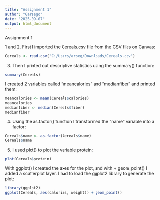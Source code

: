 ---
title: "Assignment 1"
author: "Garsego"
date: "2025-09-07"
output: html_document
---
Assignment 1

1 and 2. First I imported the Cereals.csv file from the CSV files on Canvas:
```{R}
Cereals <- read.csv("C:/Users/arseg/Downloads/Cereals.csv")
```
3. Then I printed out descriptive statistics using the summary() function:
```{R}
summary(Cereals)
```
I created 2 variables called "meancalories" and "medianfiber" and printed them:
```{R}
meancalories <- mean(Cereals$calories)
meancalories
medianfiber <- median(Cereals$fiber)
medianfiber
```
4. Using the as.factor() function I transformed the "name" variable into a factor:
```{R}
Cereals$name <- as.factor(Cereals$name)
Cereals$name
```
5. I used plot() to plot the variable protein:
```{R}
plot(Cereals$protein)
```

With ggplot() I created the axes for the plot, and with + geom_point() I added
a scatterplot layer. I had to load the ggplot2 library to generate the plot:

```{R}
library(ggplot2)
ggplot(Cereals, aes(calories, weight)) + geom_point()
```